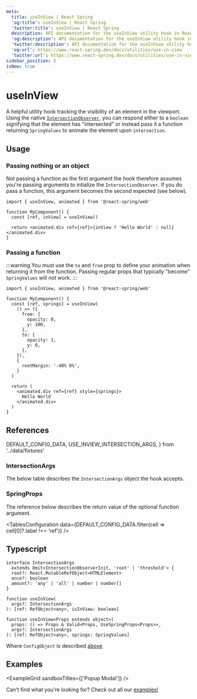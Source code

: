 ```yaml
---
meta:
  title: useInView | React Spring
  'og:title': useInView | React Spring
  'twitter:title': useInView | React Spring
  description: API documentation for the useInView utility hook in React Spring.
  'og:description': API documentation for the useInView utility hook in React Spring.
  'twitter:description': API documentation for the useInView utility hook in React Spring.
  'og:url': https://www.react-spring.dev/docs/utilities/use-in-view
  'twitter:url': https://www.react-spring.dev/docs/utilities/use-in-view
sidebar_position: 5
isNew: true
---
```




# useInView

A helpful utility hook tracking the visibility of an element in the viewport. Using the native [`IntersectionObserver`](https://developer.mozilla.org/en-US/docs/Web/API/Intersection_Observer_API),
you can respond either to a `boolean` signifying that the element has "intersected" or instead pass it a function
returning `SpringValues` to animate the element upon `intersection`.

## Usage

### Passing nothing or an object

Not passing a function as the first argument the hook therefore assumes you're passing arguments to intialize the `IntersectionObserver`.
If you do pass a function, this argument becomes the second expected (see below).

```tsx
import { useInView, animated } from '@react-spring/web'

function MyComponent() {
  const [ref, inView] = useInView()

  return <animated.div ref={ref}>{inView ? 'Hello World' : null}</animated.div>
}
```

### Passing a function

:::warning
You must use the `to` and `from` prop to define your animation when returning it from the function.
Passing regular props that typically "become" `SpringValues` will not work.
:::

```tsx
import { useInView, animated } from '@react-spring/web'

function MyComponent() {
  const [ref, springs] = useInView(
    () => ({
      from: {
        opacity: 0,
        y: 100,
      },
      to: {
        opacity: 1,
        y: 0,
      },
    }),
    {
      rootMargin: '-40% 0%',
    }
  )

  return (
    <animated.div ref={ref} style={springs}>
      Hello World
    </animated.div>
  )
}
```

## References

  DEFAULT_CONFIG_DATA,
  USE_INVIEW_INTERSECTION_ARGS,
} from '../data/fixtures'

### IntersectionArgs

The below table describes the `IntersectionArgs` object the hook accepts.

<TablesConfiguration data={USE_INVIEW_INTERSECTION_ARGS} />

### SpringProps

The reference below describes the return value of the optional function argument.

<TablesConfiguration
  data={DEFAULT_CONFIG_DATA.filter(cell => cell[0]?.label !== 'ref')}
/>

## Typescript

```tsx
interface IntersectionArgs
  extends Omit<IntersectionObserverInit, 'root' | 'threshold'> {
  root?: React.MutableRefObject<HTMLElement>
  once?: boolean
  amount?: 'any' | 'all' | number | number[]
}

function useInView(
  args?: IntersectionArgs
): [ref: RefObject<any>, isInView: boolean]

function useInView<Props extends object>(
  props: () => Props & Valid<Props, UseSpringProps<Props>>,
  args?: IntersectionArgs
): [ref: RefObject<any>, springs: SpringValues]
```

Where `ConfigObject` is described [above](#reference)

## Examples


<ExampleGrid sandboxTitles={['Popup Modal']} />

Can't find what you're looking for? Check out all our [examples!](/examples)
